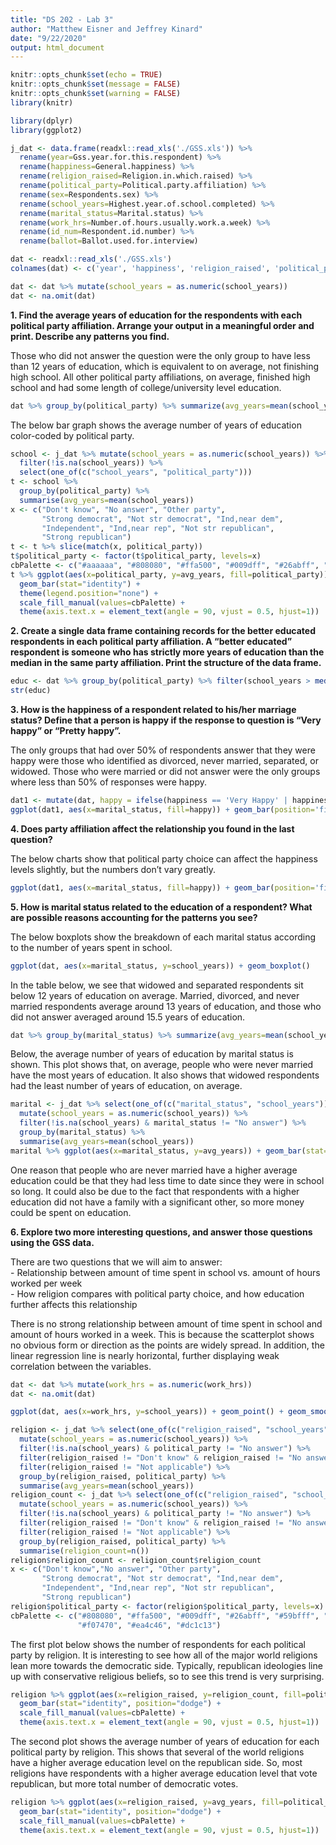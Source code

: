 ```yaml
---
title: "DS 202 - Lab 3"
author: "Matthew Eisner and Jeffrey Kinard"
date: "9/22/2020"
output: html_document
---
```


```r
knitr::opts_chunk$set(echo = TRUE)
knitr::opts_chunk$set(message = FALSE)
knitr::opts_chunk$set(warning = FALSE)
library(knitr)
```

```r
library(dplyr)
library(ggplot2)

j_dat <- data.frame(readxl::read_xls('./GSS.xls')) %>%
  rename(year=Gss.year.for.this.respondent) %>%
  rename(happiness=General.happiness) %>%
  rename(religion_raised=Religion.in.which.raised) %>%
  rename(political_party=Political.party.affiliation) %>%
  rename(sex=Respondents.sex) %>%
  rename(school_years=Highest.year.of.school.completed) %>%
  rename(marital_status=Marital.status) %>%
  rename(work_hrs=Number.of.hours.usually.work.a.week) %>%
  rename(id_num=Respondent.id.number) %>%
  rename(ballot=Ballot.used.for.interview)

dat <- readxl::read_xls('./GSS.xls')
colnames(dat) <- c('year', 'happiness', 'religion_raised', 'political_party', 'sex', 'school_years', 'marital_status', 'work_hrs', 'id_num', 'ballot')

dat <- dat %>% mutate(school_years = as.numeric(school_years))
dat <- na.omit(dat)
```

**1. Find the average years of education for the respondents with each political party affiliation. Arrange your output in a meaningful order and print. Describe any patterns you find.**

Those who did not answer the question were the only group to have less than 12 years of education, which is equivalent to on average, not finishing high school. All other political party affiliations, on average, finished high school and had some length of college/university level education.

```r
dat %>% group_by(political_party) %>% summarize(avg_years=mean(school_years), .groups='drop') %>% arrange(avg_years)
```

The below bar graph shows the average number of years of education color-coded by political party.
```r
school <- j_dat %>% mutate(school_years = as.numeric(school_years)) %>%
  filter(!is.na(school_years)) %>%
  select(one_of(c("school_years", "political_party")))
t <- school %>% 
  group_by(political_party) %>% 
  summarise(avg_years=mean(school_years))
x <- c("Don't know", "No answer", "Other party", 
       "Strong democrat", "Not str democrat", "Ind,near dem",
       "Independent", "Ind,near rep", "Not str republican",
       "Strong republican")
t <- t %>% slice(match(x, political_party)) 
t$political_party <- factor(t$political_party, levels=x)
cbPalette <- c("#aaaaaa", "#808080", "#ffa500", "#009dff", "#26abff", "#59bfff", "#ffffff", "#f07470", "#ea4c46", "#dc1c13")
t %>% ggplot(aes(x=political_party, y=avg_years, fill=political_party)) + 
  geom_bar(stat="identity") + 
  theme(legend.position="none") + 
  scale_fill_manual(values=cbPalette) + 
  theme(axis.text.x = element_text(angle = 90, vjust = 0.5, hjust=1))
```

**2. Create a single data frame containing records for the better educated respondents in each political party affiliation. A “better educated” respondent is someone who has strictly more years of education than the median in the same party affiliation. Print the structure of the data frame.**

```r
educ <- dat %>% group_by(political_party) %>% filter(school_years > median(school_years))
str(educ)
```

**3. How is the happiness of a respondent related to his/her marriage status? Define that a person is happy if the response to question is “Very happy” or “Pretty happy”.**

The only groups that had over 50% of respondents answer that they were happy were those who identified as divorced, never married, separated, or widowed. Those who were married or did not answer were the only groups where less than 50% of responses were happy.

```r
dat1 <- mutate(dat, happy = ifelse(happiness == 'Very Happy' | happiness == 'Pretty happy', TRUE, FALSE))
ggplot(dat1, aes(x=marital_status, fill=happy)) + geom_bar(position='fill')
```

**4. Does party affiliation affect the relationship you found in the last question?**

The below charts show that political party choice can affect the happiness levels slightly, but the numbers don't vary greatly.

```r
ggplot(dat1, aes(x=marital_status, fill=happy)) + geom_bar(position='fill') + facet_wrap(~political_party) + theme(axis.text.x=element_text(angle =- 90, vjust = 0.5))
```

**5. How is marital status related to the education of a respondent? What are possible reasons accounting for the patterns you see?**

The below boxplots show the breakdown of each marital status according to the number of years spent in school.  

```r
ggplot(dat, aes(x=marital_status, y=school_years)) + geom_boxplot()
```

In the table below, we see that widowed and separated respondents sit below 12 years of education on average. Married, divorced, and never married respondents average around 13 years of education, and those who did not answer averaged around 15.5 years of education.

```r
dat %>% group_by(marital_status) %>% summarize(avg_years=mean(school_years), .groups='drop') %>% arrange(avg_years)
```

Below, the average number of years of education by marital status is shown. This plot shows that, on average, people who were never married have the most years of education. It also shows that widowed respondents had the least number of years of education, on average.

```r
marital <- j_dat %>% select(one_of(c("marital_status", "school_years"))) %>% 
  mutate(school_years = as.numeric(school_years)) %>%
  filter(!is.na(school_years) & marital_status != "No answer") %>% 
  group_by(marital_status) %>%
  summarise(avg_years=mean(school_years))
marital %>% ggplot(aes(x=marital_status, y=avg_years)) + geom_bar(stat="identity")
```

One reason that people who are never married have a higher average education could be that they had less time to date since they were in school so long. It could also be due to the fact that respondents with a higher education did not have a family with a significant other, so more money could be spent on education.

**6. Explore two more interesting questions, and answer those questions using the GSS data.**

There are two questions that we will aim to answer:  
- Relationship between amount of time spent in school vs. amount of hours worked per week  
- How religion compares with political party choice, and how education further affects this relationship

There is no strong relationship between amount of time spent in school and amount of hours worked in a week. This is because the scatterplot shows no obvious form or direction as the points are widely spread. In addition, the linear regression line is nearly horizontal, further displaying weak correlation between the variables. 

```r
dat <- dat %>% mutate(work_hrs = as.numeric(work_hrs))
dat <- na.omit(dat)

ggplot(dat, aes(x=work_hrs, y=school_years)) + geom_point() + geom_smooth(method = "lm", se=FALSE)
```

```r
religion <- j_dat %>% select(one_of(c("religion_raised", "school_years", "political_party")))  %>% 
  mutate(school_years = as.numeric(school_years)) %>%
  filter(!is.na(school_years) & political_party != "No answer") %>% 
  filter(religion_raised != "Don't know" & religion_raised != "No answer") %>% 
  filter(religion_raised != "Not applicable") %>% 
  group_by(religion_raised, political_party) %>%
  summarise(avg_years=mean(school_years))
religion_count <- j_dat %>% select(one_of(c("religion_raised", "school_years", "political_party")))  %>% 
  mutate(school_years = as.numeric(school_years)) %>%
  filter(!is.na(school_years) & political_party != "No answer") %>% 
  filter(religion_raised != "Don't know" & religion_raised != "No answer") %>% 
  filter(religion_raised != "Not applicable") %>% 
  group_by(religion_raised, political_party) %>%
  summarise(religion_count=n())
religion$religion_count <- religion_count$religion_count
x <- c("Don't know","No answer", "Other party", 
       "Strong democrat", "Not str democrat", "Ind,near dem",
       "Independent", "Ind,near rep", "Not str republican",
       "Strong republican")
religion$political_party <- factor(religion$political_party, levels=x)
cbPalette <- c("#808080", "#ffa500", "#009dff", "#26abff", "#59bfff", "#ffffff",
               "#f07470", "#ea4c46", "#dc1c13")
```

The first plot below shows the number of respondents for each political party by religion. It is interesting to see how all of the major world religions lean more towards the democratic side. Typically, republican ideologies line up with conservative religious beliefs, so to see this trend is very surprising.

```r
religion %>% ggplot(aes(x=religion_raised, y=religion_count, fill=political_party)) + 
  geom_bar(stat="identity", position="dodge") + 
  scale_fill_manual(values=cbPalette) + 
  theme(axis.text.x = element_text(angle = 90, vjust = 0.5, hjust=1))
```

The second plot shows the average number of years of education for each political party by religion. This shows that several of the world religions have a higher average education level on the republican side. So, most religions have respondents with a higher average education level that vote republican, but more total number of democratic votes.

```r
religion %>% ggplot(aes(x=religion_raised, y=avg_years, fill=political_party)) + 
  geom_bar(stat="identity", position="dodge") + 
  scale_fill_manual(values=cbPalette) + 
  theme(axis.text.x = element_text(angle = 90, vjust = 0.5, hjust=1))
```
